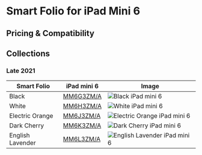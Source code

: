 
# Smart Folio for iPad Mini 6

## Pricing & Compatibility

## Collections

### Late 2021

| Smart Folio | iPad mini 6 | Image |
| --- | --- | --- |
| Black | [MM6G3ZM/A](/everycase/MM6G3) | ![Black iPad mini 6](/everyphone/MM6G3.png) |
| White | [MM6H3ZM/A](/everycase/MM6H3) | ![White iPad mini 6](/everyphone/MM6H3.png) |
| Electric Orange | [MM6J3ZM/A](/everycase/MM6J3) | ![Electric Orange iPad mini 6](/everyphone/MM6J3.png) |
| Dark Cherry | [MM6K3ZM/A](/everycase/MM6K3) | ![Dark Cherry iPad mini 6](/everyphone/MM6K3.png) |
| English Lavender | [MM6L3ZM/A](/everycase/MM6L3) | ![English Lavender iPad mini 6](/everyphone/MM6L3.png) |
